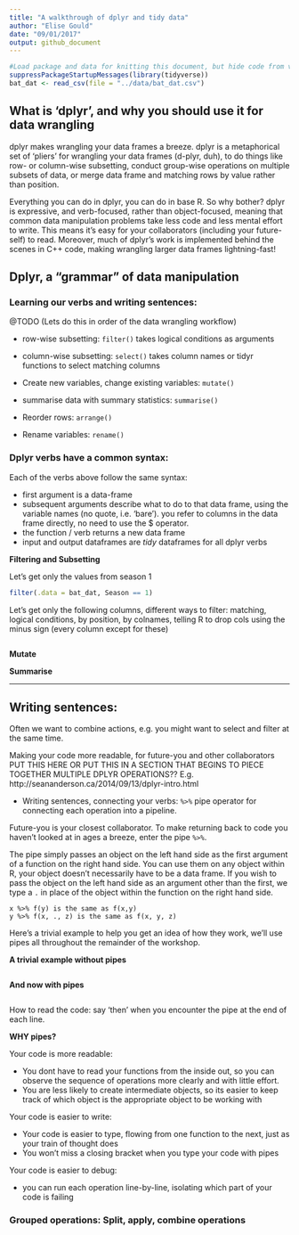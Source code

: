 ```yaml
---
title: "A walkthrough of dplyr and tidy data"
author: "Elise Gould"
date: "09/01/2017"
output: github_document
---
```


```r
#Load package and data for knitting this document, but hide code from view
suppressPackageStartupMessages(library(tidyverse))
bat_dat <- read_csv(file = "../data/bat_dat.csv")
```

## What is 'dplyr', and why you should use it for data wrangling

dplyr makes wrangling your data frames a breeze. dplyr is a metaphorical set of ‘pliers’ for wrangling your data frames (d-plyr, duh), to do things like row- or column-wise subsetting, conduct group-wise operations on multiple subsets of data, or merge data frame and matching rows by value rather than position. 

Everything you can do in dplyr, you can do in base R. So why bother? dplyr is expressive, and verb-focused, rather than object-focused, meaning that common data manipulation problems take less code and less mental effort to write. This means it's easy for your collaborators (including your future-self) to read. Moreover, much of dplyr’s work is implemented behind the scenes in C++ code, making wrangling larger data frames lightning-fast! 


## Dplyr, a "grammar" of data manipulation


### Learning our verbs and writing sentences:

@TODO (Lets do this in order of the data wrangling workflow)

- row-wise subsetting: `filter()` takes logical conditions as arguments
- column-wise subsetting: `select()` takes column names or tidyr functions to select matching columns

- Create new variables, change existing variables: `mutate()`
- summarise data with summary statistics: `summarise()`

- Reorder rows: `arrange()`
- Rename variables: `rename()`

### Dplyr verbs have a common syntax:

Each of the verbs above follow the same syntax:

- first argument is a data-frame
- subsequent arguments describe what to do to that data frame, using the variable names (no quote, i.e. 'bare'). you refer to columns in the data frame directly, no need to use the $ operator.
- the function / verb returns a new data frame
- input and output dataframes are *tidy* dataframes for all dplyr verbs

**Filtering and Subsetting**

Let's get only the values from season 1

```r
filter(.data = bat_dat, Season == 1)

```

Let's get only the following columns, different ways to filter:
matching, logical conditions, by position, by colnames, telling R to drop cols using the minus sign (every column except for these)

```r

```


**Mutate**

**Summarise**


** **

## Writing sentences:

Often we want to combine actions, e.g. you might want to select and filter at the same time.

Making your code more readable, for future-you and other collaborators PUT THIS HERE OR PUT THIS IN A SECTION THAT BEGINS TO PIECE TOGETHER MULTIPLE DPLYR OPERATIONS?? E.g. http://seananderson.ca/2014/09/13/dplyr-intro.html

- Writing sentences, connecting your verbs: `%>%` pipe operator for connecting each operation into a pipeline.

Future-you is your closest collaborator. To make returning back to code you haven't looked at in ages a breeze, enter the pipe `%>%`.

The pipe simply passes an object on the left hand side as the first argument of a function on the right hand side. You can use them on any object within R, your object doesn't necessarily have to be a data frame. If you wish to pass the object on the left hand side as an argument other than the first, we type a `.` in place of the object within the function on the right hand side.

```
x %>% f(y) is the same as f(x,y)
y %>% f(x, ., z) is the same as f(x, y, z)
```
Here's a trivial example to help you get an idea of how they work, we'll use pipes all throughout the remainder of the workshop.

**A trivial example without pipes**

```r

```


**And now with pipes**

```r

```

How to read the code: say 'then' when you encounter the pipe at the end of each line.

**WHY pipes?**

Your code is more readable: 

- You dont have to read your functions from the inside out, so you can observe the sequence of operations more clearly and with little effort.
- You are less likely to create intermediate objects, so its easier to keep track of which object is the appropriate object to be working with

Your code is easier to write: 

- Your code is easier to type, flowing from one function to the next, just as your train of thought does
- You won't miss a closing bracket when you type your code with pipes


Your code is easier to debug: 

- you can run each operation line-by-line, isolating which part of your code is failing


### Grouped operations: Split, apply, combine operations

